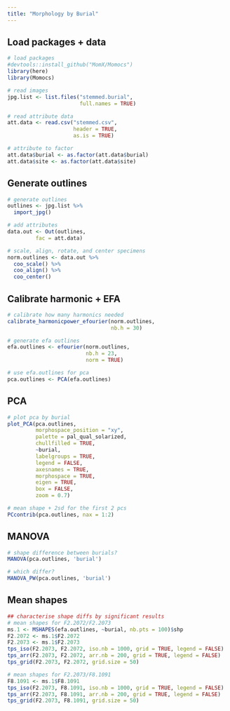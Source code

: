 ```yaml
---
title: "Morphology by Burial"
---
```


## Load packages + data

```r
# load packages
#devtools::install_github("MomX/Momocs")
library(here)
library(Momocs)

# read images
jpg.list <- list.files("stemmed.burial", 
                       full.names = TRUE)

# read attribute data
att.data <- read.csv("stemmed.csv", 
                     header = TRUE, 
                     as.is = TRUE)

# attribute to factor
att.data$burial <- as.factor(att.data$burial)
att.data$site <- as.factor(att.data$site)
```

## Generate outlines

```r
# generate outlines
outlines <- jpg.list %>%
  import_jpg()

# add attributes
data.out <- Out(outlines, 
         fac = att.data)

# scale, align, rotate, and center specimens
norm.outlines <- data.out %>% 
  coo_scale() %>%
  coo_align() %>% 
  coo_center()
```

## Calibrate harmonic + EFA

```r
# calibrate how many harmonics needed
calibrate_harmonicpower_efourier(norm.outlines, 
                                 nb.h = 30)

# generate efa outlines
efa.outlines <- efourier(norm.outlines, 
                         nb.h = 23,
                         norm = TRUE)

# use efa.outlines for pca
pca.outlines <- PCA(efa.outlines)
```

## PCA

```r
# plot pca by burial
plot_PCA(pca.outlines, 
         morphospace_position = "xy",
         palette = pal_qual_solarized,
         chullfilled = TRUE,
         ~burial,
         labelgroups = TRUE,
         legend = FALSE,
         axesnames = TRUE,
         morphospace = TRUE,
         eigen = TRUE,
         box = FALSE,
         zoom = 0.7)

# mean shape + 2sd for the first 2 pcs
PCcontrib(pca.outlines, nax = 1:2)
```

## MANOVA

```r
# shape difference between burials?
MANOVA(pca.outlines, 'burial')

# which differ?
MANOVA_PW(pca.outlines, 'burial')
```

## Mean shapes

```r
## characterise shape diffs by significant results
# mean shapes for F2.2072/F2.2073
ms.1 <- MSHAPES(efa.outlines, ~burial, nb.pts = 100)$shp
F2.2072 <- ms.1$F2.2072
F2.2073 <- ms.1$F2.2073
tps_iso(F2.2073, F2.2072, iso.nb = 1000, grid = TRUE, legend = FALSE)
tps_arr(F2.2073, F2.2072, arr.nb = 200, grid = TRUE, legend = FALSE)
tps_grid(F2.2073, F2.2072, grid.size = 50)

# mean shapes for F2.2073/F8.1091
F8.1091 <- ms.1$F8.1091
tps_iso(F2.2073, F8.1091, iso.nb = 1000, grid = TRUE, legend = FALSE)
tps_arr(F2.2073, F8.1091, arr.nb = 200, grid = TRUE, legend = FALSE)
tps_grid(F2.2073, F8.1091, grid.size = 50)
```

